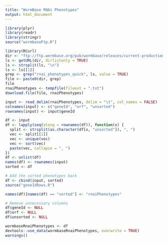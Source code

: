 ```yaml
---
title: "WormBase RNAi Phenotypes"
output: html_document
---
```


```r
library(plyr)
library(readr)
library(stringr)
source("wormbaseFtp.R")
```

```r
library(RCurl)
dir <- "ftp://ftp.wormbase.org/pub/wormbase/releases/current-production-release/ONTOLOGY/"
ls <- getURL(dir, dirlistonly = TRUE)
ls <- strsplit(ls, "\n")
ls <- ls[[1]]
grep <- grep("rnai_phenotypes_quick", ls, value = TRUE)
file <- paste0(dir, grep)
file
rnaiPhenotypes <- tempfile(fileext = ".txt")
download.file(file, rnaiPhenotypes)
```

```r
input <- read_delim(rnaiPhenotypes, delim = "\t", col_names = FALSE)
colnames(input) <- c("geneId", "orf", "unsorted")
rownames(input) <- input$geneId
```

```r
df <- input
df <- lapply(seq(along = rownames(df)), function(x) {
  split <- strsplit(as.character(df[x, "unsorted"]), ", ")
  vec <- split[[1]]
  vec <- unique(vec)
  vec <- sort(vec)
  paste(vec, collapse = ", ")
})
df <- unlist(df)
names(df) <- rownames(input)
sorted <- df

# Add the sorted phenotypes back
df <- cbind(input, sorted)
source("geneIdRows.R")
```

```r
names(df)[names(df) == "sorted"] <- "rnaiPhenotypes"

# Remove unnecessary columns
df$geneId <- NULL
df$orf <- NULL
df$unsorted <- NULL

wormbaseRnaiPhenotypes <- df
devtools::use_data(wormbaseRnaiPhenotypes, overwrite = TRUE)
warnings()
```
